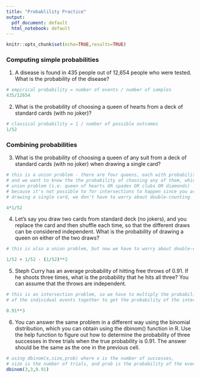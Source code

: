 ```yaml
---
title: "Probablility Practice"
output:
  pdf_document: default
  html_notebook: default
---
```


```r
knitr::opts_chunk$set(echo=TRUE,results=TRUE)
```

### Computing simple probabilities

1. A disease is found in 435 people out of 12,654 people who were tested.  What is the probability of the disease?

```r
# empirical probability = number of events / number of samples
435/12654
```

2.  What is the probability of choosing a queen of hearts from a deck of standard cards (with no joker)?

```r
# classical probability = 1 / number of possible outcomes
1/52
```

### Combining probabilities

3.  What is the probability of choosing a queen of any suit from a deck of standard cards  (with no joker) when drawing a single card?

```r
# this is a union problem - there are four queens, each with probability 1/52,  
# and we want to know the the probability of choosing any of them, which is a 
# union problem (i.e. queen of hearts OR spades OR clubs OR diamonds)
# because it's not possible to for intersections to happen since you are only 
# drawing a single card, we don't have to worry about double-counting

4*1/52
```

4. Let's say you draw two cards from standard deck (no jokers), and you replace the card and then shuffle each time, so that the different draws can be considered independent.  What is the probability of drawing a queen on either of the two draws?

```r
# this is also a union problem, but now we have to worry about double-counting.

1/52 + 1/52 - (1/52)**2
```


5. Steph Curry has an average probability of hitting free throws of 0.91. If he shoots three times, what is the probability that he hits all three?  You can assume that the throws are independent.

```r
# this is an intersection problem, so we have to multiply the probabilities 
# of the individual events together to get the probability of the intersection

0.91**3
```

6.  You can answer the same problem in a different way using the binomial distribution, which you can obtain using the dbinom() function in R. Use the help function to figure out how to determine the probability of three successes in three trials when the true probability is 0.91.  The answer should be the same as the one in the previous cell.

```r
# using dbinom(x,size,prob) where x is the number of successes, 
# size is the number of trials, and prob is the probability of the event
dbinom(3,3,0.91)
```


